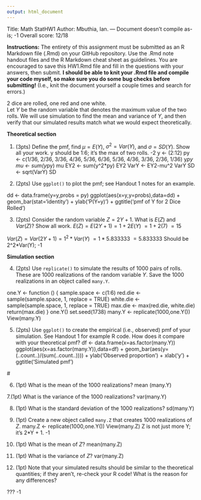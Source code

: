 ```yaml
---
output: html_document
---
```

Title: Math StatHW1
Author: Mbuthia, Ian.
---
Document doesn't compile as-is; -1
Overall score: 12/18

**Instructions:** The entirety of this assignment must be submitted as an R Markdown file (.Rmd) on your GitHub repository.  Use the .Rmd note handout files and the R Markdown cheat sheet as guidelines.  You are encouraged to save this HW1.Rmd file and fill in the questions with your answers, then submit.  **I should be able to knit your .Rmd file and compile your code myself, so make sure you do some bug checks before submitting!** (I.e., knit the document yourself a couple times and search for errors.)

2 dice are rolled, one red and one white.  
Let $Y$ be the random variable that denotes the maximum value of the two rolls. 
We will use simulation to find the mean and variance of $Y$, and then verify that our simulated results match what we would expect theoretically.

**Theoretical section**

1. (3pts) Define the pmf, find $\mu = E(Y)$, $\sigma^2 = Var(Y)$, and $\sigma = SD(Y)$.  Show all your work.
y should be 1:6; it's the max of two rolls.  -2
y <- (2:12)
py <- c(1/36, 2/36, 3/36, 4/36, 5/36, 6/36, 5/36, 4/36, 3/36, 2/36, 1/36)
y*py
mu <- sum(y*py)
mu
EY2 <- sum(y^2*py)
EY2
VarY <- EY2-mu^2
VarY
SD <- sqrt(VarY)
SD

2. (2pts)  Use `ggplot()` to plot the pmf; see Handout 1 notes for an example.

dd <- data.frame(y=y,probs = py)
ggplot(aes(x=y,y=probs),data=dd) + geom_bar(stat='identity') + 
  ylab('P(Y=y)') + ggtitle('pmf of Y for 2 Dice Rolled')
  
3. (2pts)  Consider the random variable $Z=2Y+1$.  What is $E(Z)$ and $Var(Z)$?  Show all work. 
  $E(Z) = E(2Y + 1) = 1 + 2E(Y)$
  $=1 + 2(7)$
  $=15$
  
  $Var(Z) = Var(2Y + 1) = 1^2*Var(Y)$
  $=1*5.833333$
  $=5.833333$
  Should be 2^2*Var(Y); -1
  
**Simulation section**  

4. (2pts) Use `replicate()` to simulate the results of 1000 pairs of rolls.  These are 1000 realizations of the random variable $Y$. Save the 1000 realizations in an object called `many.Y`.

  one.Y <- function () {
    sample.space <- c(1:6)
    red.die <- sample(sample.space, 1, replace = TRUE)
    white.die <- sample(sample.space, 1, replace = TRUE)
    max.die <- max(red.die, white.die)   
    return(max.die)
}
  one.Y()
    set.seed(1738)
    many.Y <- replicate(1000,one.Y())
    View(many.Y)

5.  (2pts) Use `ggplot()` to create the empirical (i.e., observed) pmf of your simulation.  See Handout 1 for example R code.  How does it compare with your theoretical pmf?
df <- data.frame(x=as.factor(many.Y))
ggplot(aes(x=as.factor(many.Y)),data=df) + geom_bar(aes(y=(..count..)/(sum(..count..)))) +
  ylab('Observed proportion') + xlab('y') + ggtitle('Simulated pmf')
  
  #
  
6. (1pt)  What is the mean of the 1000 realizations?
  mean (many.Y)
  
7.(1pt)  What is the variance of the 1000 realizations?
  var(many.Y)
  
8.  (1pt) What is the standard deviation of the 1000 realizations?
  sd(many.Y)

9. (1pt)  Create a new object called `many.Z` that creates 1000 realizations of $Z$.
many.Z <- replicate(1000,one.Y())
    View(many.Z)
Z is not just more Y; it's 2*Y + 1.  -1
10. (1pt)  What is the mean of $Z$?
  mean(many.Z)
   
11. (1pt)  What is the variance of $Z$?
  var(many.Z)
  
12. (1pt) Note that your simulated results should be similar to the theoretical quantities; if they aren't, re-check your R code!  What is the reason for any differences?
  
???  -1



